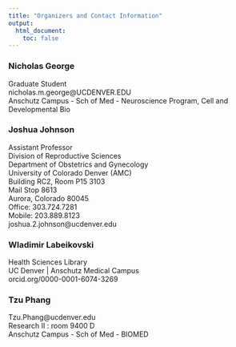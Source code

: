 ```yaml
---
title: "Organizers and Contact Information"
output:
  html_document:
    toc: false
---
```



### Nicholas George

Graduate Student  
nicholas.m.george@UCDENVER.EDU  
Anschutz Campus - Sch of Med - Neuroscience Program, Cell and Developmental Bio

### Joshua Johnson

Assistant Professor  
Division of Reproductive Sciences  
Department of Obstetrics and Gynecology  
University of Colorado Denver (AMC)  
Building RC2, Room P15 3103  
Mail Stop 8613  
Aurora, Colorado 80045  
Office: 303.724.7281  
Mobile: 203.889.8123  
joshua.2.johnson@ucdenver.edu  

### Wladimir Labeikovski

Health Sciences Library  
UC Denver | Anschutz Medical Campus  
orcid.org/0000-0001-6074-3269  

### Tzu Phang
Tzu.Phang@ucdenver.edu  
Research II : room 9400 D  
Anschutz Campus - Sch of Med - BIOMED  
